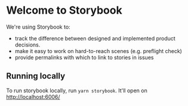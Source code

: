 
<Meta title=" Welcome" />

# Welcome to Storybook

We're using Storybook to:
- track the difference between designed and implemented product decisions.
- make it easy to work on hard-to-reach scenes (e.g. preflight check)
- provide permalinks with which to link to stories in issues

## Running locally

To run storybook locally, run `yarn storybook`. It'll open on [http://localhost:6006/](http://localhost:6006/)
